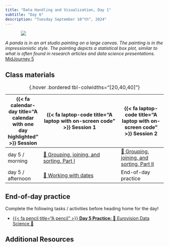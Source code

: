 ```yaml
---
title: "Data Handling and Visualization, Day 1"
subtitle: "Day 6"
description: "Tuesday September 10^th^, 2024"
---
```


::: {style="width: 80%; margin: auto;"}
![](images/visualization_1.jpeg)
:::

:::{.gray-text .center-text}
*A panda is in an art studio painting on a large canvas. The painting is in the impressionistic style. The painting depicts a statistical box plot, similar to what is often found in research articles and data science presentations.* [MidJourney 5](https://www.midjourney.com/jobs/025e9e6c-6f3a-418f-bbb7-8435b81bdb92?index=0)
:::

## Class materials

| {{< fa calendar-day title="A calendar with one day highlighted" >}} Session  | {{< fa laptop-code title="A laptop with on-screen code" >}} Session 1  |  {{< fa laptop-code title="A laptop with on-screen code" >}} Session 2 |
|-------------------|-----------------------------------------------------------------------------------------------------------------------------------------------------|----------------------------------------------------------------------------------|
| day 5 / morning   | [🐼 Grouping, joining, and sorting, Part I](interactive-sessions/6a_grouping_joining_sorting_1.qmd) | [🐼 Grouping, joining, and sorting, Part II](interactive-sessions/6b_grouping_joining_sorting_2.qmd) |
| day 5 / afternoon | [🐼 Working with dates](interactive-sessions/6c_dates.qmd) | End-of-day practice |

: {.hover .bordered tbl-colwidths="[20,40,40]"} 

## End-of-day practice


Complete the following tasks / activities before heading home for the day!

- [{{< fa pencil title="A pencil" >}} **Day 5 Practice:** 🕺 Eurovision Data Science 💃](eod-practice/eod-day6.qmd)




## Additional Resources

